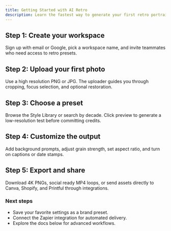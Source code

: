 ```yaml
---
title: Getting Started with AI Retro
description: Learn the fastest way to generate your first retro portrait with AI Retro Studio.
---
```


## Step 1: Create your workspace

Sign up with email or Google, pick a workspace name, and invite teammates who need access to retro presets.

## Step 2: Upload your first photo

Use a high resolution PNG or JPG. The uploader guides you through cropping, focus selection, and optional restoration.

## Step 3: Choose a preset

Browse the Style Library or search by decade. Click preview to generate a low-resolution test before committing credits.

## Step 4: Customize the output

Add background prompts, adjust grain strength, set aspect ratio, and turn on captions or date stamps.

## Step 5: Export and share

Download 4K PNGs, social ready MP4 loops, or send assets directly to Canva, Shopify, and Printful through integrations.

### Next steps

- Save your favorite settings as a brand preset.
- Connect the Zapier integration for automated delivery.
- Explore the docs below for advanced workflows.

